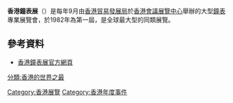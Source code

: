 {{Infobox Exhibition
| Name = 香港鐘表展
| Enname = Hong Kong Watch Fair
| Logo = 
| Size = 100
| Caption = 香港鐘表展 官方標誌
| Slogan = 
| First = 1982年
| Organization = [[香港貿易發展局|香港貿易發展局]]
| Asst =  [[香港表廠商會|香港表廠商會]]<br/>[[香港鐘表業總會|香港鐘表業總會]]
| Sponsor = 
| Place = [[香港會議展覽中心|香港會議展覽中心]]
| Nature = 專業外銷展覽
| Content = 品牌鐘表<br/>表及鐘 <br/>配件/零件/設備<br/>機械<br/>包裝用品<br/>商貿服務及刊物
| Latest = 
| Web = [http://www.hktdc.com/tc/hkwatchfair 香港鐘表展官方網頁]
}}

'''香港鐘表展'''（{{lang-en|Hong Kong Watch & Clock Fair}}）是每年9月由[[香港貿易發展局|香港貿易發展局]]於[[香港會議展覽中心|香港會議展覽中心]]舉辦的大型[[鐘表|鐘表]]專業展覽會，於1982年為第一屆，是全球最大型的同類展覽。

==參考資料==
*[http://www.hktdc.com/tc/hkwatchfair 香港鐘表展官方網頁]

[[Category:香港展覽|Category:香港展覽]]
[[分類:香港的世界之最|分類:香港的世界之最]]
[[Category:香港年度事件|Category:香港年度事件]]
